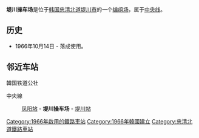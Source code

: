 {{unreferenced|time=2014-05-11T10:23:24+00:00}}
{{朝鮮半島車站資訊
|公司色 = #0066b3
|文字色 = 
|站名 = 堤川操車場
|圖片 =Korail-Jecheonjochajang Stn-Yard.jpg
|pxl = 
|圖片說明 =
|車站編號 =
|前一站 = [[凤阳站_(忠清北道)|凤阳]]
|前一站距離 =4.1
|後一站距離 =2.3
|後一站 = [[堤川站|堤川]]
|所屬路線 = [[中央线_(韩国)|中央线]]
|距離 = 142.3
|起點站 = [[清凉里站|清凉里]]
|諺文 = 제천조차장
|朝鮮漢字 = 堤川操車場
|文觀部式 =Jecheonjochajang 
|馬-賴式 =
|副站名 = 
|停站路線數 = 
|所屬公司 = [[韩国铁道公社|韩国铁道公社]]
|所在地 =[[忠清北道|忠清北道]][[堤川市|堤川市]]
|車站構造 = 地面车站
|月台配置 = 
|啟用年月日 =1966年10月14日 
|廢站年月日 = 
|上下車人次 =
|統計年度 =
|轉車 = 
|備註 = 
|全寬備註 = 
}}

'''堤川操车场'''是位于[[韩国|韩国]][[忠清北道|忠清北道]][[堤川市|堤川市]]的一个[[编组场|编组场]]，属于[[中央线_(韩国)|中央线]]。

== 历史 ==
*1966年10月14日 - 落成使用。

== 邻近车站 ==
;韓国铁道公社
中央線
:[[凤阳站_(忠清北道)|凤阳站]] - '''堤川操车场''' - [[堤川站|堤川站]]

{{中央线 (韩国)}}
[[Category:1966年啟用的鐵路車站|Category:1966年啟用的鐵路車站]]
[[Category:1966年韓國建立|Category:1966年韓國建立]]
[[Category:忠清北道鐵路車站|Category:忠清北道鐵路車站]]